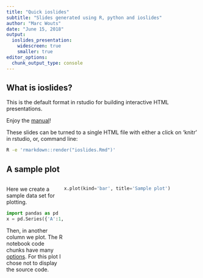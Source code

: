 ---
title: "Quick ioslides"
subtitle: "Slides generated using R, python and ioslides"
author: "Marc Wouts"
date: "June 15, 2018"
output:
  ioslides_presentation:
    widescreen: true
    smaller: true
editor_options:
  chunk_output_type: console
---

## What is ioslides?

This is the default format in rstudio for building interactive HTML presentations.

Enjoy the [manual](https://rmarkdown.rstudio.com/ioslides_presentation_format.html)!

These slides can be turned to a single HTML file with either a click on 'knitr' in rstudio, or, command line:
```bash
R -e 'rmarkdown::render("ioslides.Rmd")'
```

## A sample plot

<div style="float: left; width: 30%;">
Here we create a sample data set for plotting.

```{python echo=TRUE}
import pandas as pd
x = pd.Series({'A':1, 'B':3, 'C':2})
```

Then, in another column we plot. The R notebook code chunks have many [options](https://yihui.name/knitr/options/).
For this plot I chose not to display the source code.
</div>

<div style="float: right; width: 70%;">
```{python echo=FALSE, fig.height=5, fig.width=8}
x.plot(kind='bar', title='Sample plot')
```
<div>
